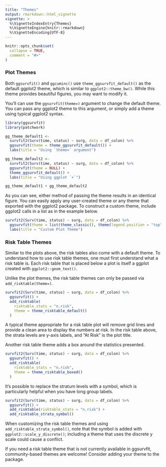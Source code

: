 ```yaml
---
title: "Themes"
output: rmarkdown::html_vignette
vignette: >
  %\VignetteIndexEntry{Themes}
  %\VignetteEngine{knitr::rmarkdown}
  %\VignetteEncoding{UTF-8}
---
```


```r
knitr::opts_chunk$set(
  collapse = TRUE,
  comment = "#>"
)
```

### Plot Themes

Both `ggsurvfit()` and `ggcuminc()` use `theme_ggsurvfit_default()` as the default ggplot2 theme, which is similar to `ggplot2::theme_bw()`.
While this theme provides beautiful figures, you may want to modify it.

You'll can use the `ggsurvfit(theme=)` argument to change the default theme.
You can pass any ggplot2 theme to this argument, or simply add a theme using typical ggplot2 syntax.

```r
library(ggsurvfit)
library(patchwork)

gg_theme_default1 <- 
  survfit2(Surv(time, status) ~ surg, data = df_colon) %>%
  ggsurvfit(theme = theme_ggsurvfit_default()) +
  labs(title = "Using `theme=` argument")

gg_theme_default2 <- 
  survfit2(Surv(time, status) ~ surg, data = df_colon) %>%
  ggsurvfit(theme = NULL) +
  theme_ggsurvfit_default() +
  labs(title = "Using ggplot `+`")

gg_theme_default1 + gg_theme_default2
```

As you can see, either method of passing the theme results in an identical figure.
You can easily apply any user-created theme or any theme that exported with the ggplot2 package.
To construct a custom theme, include ggplot2 calls in a list as in the example below.

```r
survfit2(Surv(time, status) ~ surg, data = df_colon) %>%
  ggsurvfit(theme = list(theme_classic(), theme(legend.position = "top"))) +
  labs(title = "Custom Plot Theme")
```

### Risk Table Themes

Similar to the plots above, the risk tables also come with a default theme.
To understand how to use risk table themes, one must first understand what a risk table is.
Each risk table that is placed below a plot is itself a ggplot created with `ggplot2::geom_text()`.

Unlike the plot themes, the risk table themes can only be passed via `add_risktable(theme=)`.

```r
survfit2(Surv(time, status) ~ surg, data = df_colon) %>%
  ggsurvfit() +
  add_risktable(
    risktable_stats = "n.risk",
    theme = theme_risktable_default()
  )
```

A typical theme appropriate for a risk table plot will remove grid lines and provide a clean area to display the numbers at risk.
In the risk table above, the strata levels are y-axis labels, and "At Risk" is the plot title.

Another risk table theme adds a box around the statistics presented.

```r
survfit2(Surv(time, status) ~ surg, data = df_colon) %>%
  ggsurvfit() +
  add_risktable(
    risktable_stats = "n.risk",
    theme = theme_risktable_boxed()
  )
```

It's possible to replace the stratum levels with a symbol, which is particularly helpful when you have long group labels.

```r
survfit2(Surv(time, status) ~ surg, data = df_colon) %>%
  ggsurvfit() +
  add_risktable(risktable_stats = "n.risk") +
  add_risktable_strata_symbol()
```

When customizing the risk table themes and using `add_risktable_strata_symbol()`, note that the symbol is added with `ggplot2::scale_y_discrete()`; including a theme that uses the discrete y scale could cause a conflict.

If you need a risk table theme that is not currently available in ggsurvfit, community-based themes are welcome!
Consider adding your theme to the package.


